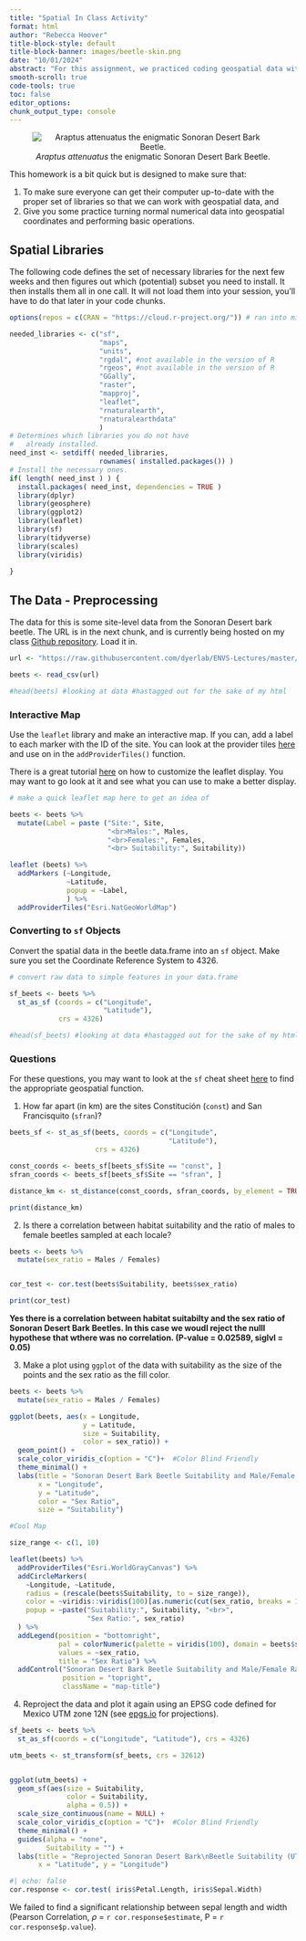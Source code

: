 ```yaml
---
title: "Spatial In Class Activity"
format: html
author: "Rebecca Hoover"
title-block-style: default
title-block-banner: images/beetle-skin.png
date: "10/01/2024"
abstract: "For this assignment, we practiced coding geospatial data with a focus on the habitat suitability and sex ratio of Sonoran Desert Bark Beetles."
smooth-scroll: true
code-tools: true
toc: false
editor_options: 
chunk_output_type: console
---
```


<center>
![*Araptus attenuatus* the enigmatic Sonoran Desert Bark Beetle.](https://live.staticflickr.com/65535/50441339417_74e04216fa_w_d.jpg)
</center>


This homework is a bit quick but is designed to make sure that:

1. To make sure everyone can get their computer up-to-date with the proper set of libraries so that we can work with geospatial data, and
2. Give you some practice turning normal numerical data into geospatial coordinates and performing basic operations.

## Spatial Libraries

The following code defines the set of necessary libraries for the next few weeks and then figures out which (potential) subset you need to install. It then installs them all in one call.  It will not load them into your session, you'll have to do that later in your code chunks.

```r
options(repos = c(CRAN = "https://cloud.r-project.org/")) # ran into mirror issues

needed_libraries <- c("sf",
                      "maps",
                      "units",
                      "rgdal", #not available in the version of R
                      "rgeos", #not available in the version of R
                      "GGally",
                      "raster",
                      "mapproj",
                      "leaflet",
                      "rnaturalearth",
                      "rnaturalearthdata"
                      )
# Determines which libraries you do not have
#   already installed.
need_inst <- setdiff( needed_libraries, 
                      rownames( installed.packages()) )
# Install the necessary ones.
if( length( need_inst ) ) {
  install.packages( need_inst, dependencies = TRUE )
  library(dplyr)
  library(geosphere)
  library(ggplot2)
  library(leaflet)
  library(sf)
  library(tidyverse)
  library(scales)
  library(viridis)
  
}
```



## The Data - Preprocessing

The data for this is some site-level data from the Sonoran Desert bark beetle.  The URL is in the next chunk, and is currently being hosted on my class [Github repository](https://github.com/dyerlab/ENVS-Lectures).  Load it in.

```r
url <- "https://raw.githubusercontent.com/dyerlab/ENVS-Lectures/master/data/Araptus_Disperal_Bias.csv"

beets <- read_csv(url)

#head(beets) #looking at data #hastagged out for the sake of my html

```


### Interactive Map

Use the `leaflet` library and make an interactive map.  If you can, add a label to each marker with the ID of the site.  You can look at the provider tiles [here](https://leaflet-extras.github.io/leaflet-providers/preview/) and use on in the `addProviderTiles()` function. 

There is a great tutorial [here](https://rstudio.github.io/leaflet/map_widget.html) on how to customize the leaflet display.  You may want to go look at it and see what you can use to make a better display.

```r
# make a quick leaflet map here to get an idea of 

beets <- beets %>%
  mutate(Label = paste ("Site:", Site, 
                        "<br>Males:", Males, 
                        "<br>Females:", Females, 
                        "<br> Suitability:", Suitability))

leaflet (beets) %>%
  addMarkers (~Longitude, 
              ~Latitude, 
              popup = ~Label,
              ) %>% 
  addProviderTiles("Esri.NatGeoWorldMap")
```

### Converting to `sf` Objects

Convert the spatial data in the beetle data.frame into an `sf` object.  Make sure you set the Coordinate Reference System to $4326$.


```r
# convert raw data to simple features in your data.frame

sf_beets <- beets %>%
  st_as_sf (coords = c("Longitude", 
                       "Latitude"), 
            crs = 4326)

#head(sf_beets) #looking at data #hastagged out for the sake of my html
```


### Questions

For these questions, you may want to look at the `sf` cheat sheet [here](https://github.com/rstudio/cheatsheets/raw/main/sf.pdf) to find the appropriate geospatial function.

1. How far apart (in km) are the sites Constitución (`const`) and San Francisquito (`sfran`)?  
```r
beets_sf <- st_as_sf(beets, coords = c("Longitude", 
                                       "Latitude"), 
                     crs = 4326)

const_coords <- beets_sf[beets_sf$Site == "const", ]
sfran_coords <- beets_sf[beets_sf$Site == "sfran", ]

distance_km <- st_distance(const_coords, sfran_coords, by_element = TRUE) / 1000  # converting variables

print(distance_km)

```
2. Is there a correlation between habitat suitability and the ratio of males to female beetles sampled at each locale?  
```r
beets <- beets %>%
  mutate(sex_ratio = Males / Females)


cor_test <- cor.test(beets$Suitability, beets$sex_ratio)

print(cor_test)

```

**Yes there is a correlation between habitat suitabilty and the sex ratio of Sonoran Desert Bark Beetles. In this case we woudl reject the nulll hypothese that wthere was no correlation. (P-value = 0.02589, siglvl = 0.05)**

3. Make a plot using `ggplot` of the data with suitability as the size of the points and the sex ratio as the fill color.
```r
beets <- beets %>%
  mutate(sex_ratio = Males / Females)

ggplot(beets, aes(x = Longitude, 
                  y = Latitude, 
                  size = Suitability, 
                  color = sex_ratio)) +
  geom_point() +
  scale_color_viridis_c(option = "C")+  #Color Blind Friendly
  theme_minimal() +  
  labs(title = "Sonoran Desert Bark Beetle Suitability and Male/Female Ratio",
       x = "Longitude", 
       y = "Latitude", 
       color = "Sex Ratio", 
       size = "Suitability")

#Cool Map

size_range <- c(1, 10)

leaflet(beets) %>%
  addProviderTiles("Esri.WorldGrayCanvas") %>%  
  addCircleMarkers(
    ~Longitude, ~Latitude,
    radius = (rescale(beets$Suitability, to = size_range)),  
    color = ~viridis::viridis(100)[as.numeric(cut(sex_ratio, breaks = 100))], 
    popup = ~paste("Suitability:", Suitability, "<br>",
                   "Sex Ratio:", sex_ratio)  
  ) %>%
  addLegend(position = "bottomright", 
            pal = colorNumeric(palette = viridis(100), domain = beets$sex_ratio),
            values = ~sex_ratio,
            title = "Sex Ratio") %>%
  addControl("Sonoran Desert Bark Beetle Suitability and Male/Female Ratio", 
             position = "topright", 
             className = "map-title")
```

4. Reproject the data and plot it again using an EPSG code defined for Mexico UTM zone 12N (see [epgs.io](https://epsg.io) for projections).
```r
sf_beets <- beets %>%
  st_as_sf(coords = c("Longitude", "Latitude"), crs = 4326)

utm_beets <- st_transform(sf_beets, crs = 32612)


ggplot(utm_beets) +
  geom_sf(aes(size = Suitability,
              color = Suitability,
              alpha = 0.5)) + 
  scale_size_continuous(name = NULL) +
  scale_color_viridis_c(option = "C")+  #Color Blind Friendly
  theme_minimal() +
  guides(alpha = "none",
         Suitability = "") +  
  labs(title = "Reprojected Sonoran Desert Bark\nBeetle Suitability (UTM Zone 12N)", 
       x = "Latitude", y = "Longitude")
```


```r
#| echo: false
cor.response <- cor.test( iris$Petal.Length, iris$Sepal.Width)
```

We failed to find a significant relationship between sepal length and width (Pearson Correlation, $\rho$ = `r cor.response$estimate`, P = `r cor.response$p.value`).








